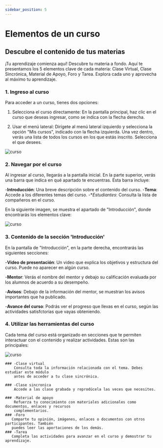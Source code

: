 ```yaml
---
sidebar_position: 5
---
```


# Elementos de un curso

## Descubre el contenido de tus materias

¡Tu aprendizaje comienza aquí! Descubre tu materia a fondo.
Aquí te presentamos los 5 elementos clave de cada materia: Clase Virtual, Clase Sincrónica, Material de Apoyo, Foro y Tarea. Explora cada uno y aprovecha al máximo tu aprendizaje.

### 1. Ingreso al curso

Para acceder a un curso, tienes dos opciones:

1. Selecciona el curso directamente:
    En la pantalla principal, haz clic en el curso que deseas ingresar, 
    como se indica con la flecha derecha.

2. Usar el menú lateral:
    Dirígete al menú lateral izquierdo y selecciona la opción "Mis cursos", indicado con la
    flecha izquierda. Una vez dentro, verás una lista de todos los cursos en los que estás 
    inscrito. Selecciona el que desees.

![curso](./img/apcurs1.jpg)

### 2. Navegar por el curso

Al ingresar al curso, llegarás a la pantalla inicial. En la parte superior, verás una barra 
que indica en qué apartado te encuentras. Esta barra incluye:

-**Introducción**: Una breve descripción sobre el contenido del curso.
-**Tema**: Accede a los diferentes temas del curso.
-**Estudiantes*: Consulta la lista de compañeros en el curso.

En la siguiente imagen, se muestra el apartado de "Introducción", donde encontrarás los 
elementos clave:

![curso](./img/apcurs2.jpg)

### 3. Contenido de la sección 'Introducción'

En la pantalla de "Introducción", en la parte derecha, encontrarás las siguientes secciones:

-**Video de presentación**: Un video que explica los objetivos y estructura del curso.
    Puede no aparecer en algún curso.

-**Mentor**: Verás el nombre del mentor y debajo su 
    calificación evaluada por los alumnos de acuerdo a su desempeño.

-**Avisos**: Debajo de la información del mentor, se muestran los avisos 
    importantes que ha publicado.

-**Avance del curso**: Podrás ver el progreso que llevas en el curso, según las actividades
    satisfctorias que vayas obteniendo.

### 4. Utilizar las herramientas del curso

Cada tema del curso está organizado en secciones que te permiten interactuar con el contenido 
y realizar actividades. Estas son las principales:

![curso](./img/apcurs3.jpg)

    ### -Clase virtual
        Consulta toda la información relacionada con el tema. Debes estudiar este módulo
        antes de acceder a tu clase sincrónica.

    ### -Clase sincronica
        Accede a las clase grabada y reprodúcela las veces que necesites.

    ### -Material de apoyo
        Refuerza tu conocimiento con materiales adicionales como documentos, enlaces y recursos 
        complementarios.
    ### -Foro
       Comparte tu opinión, imágenes, enlaces o documentos con otros participantes. También 
       puedes leer las aportaciones de los demás.
    ### -Tarea
       Completa las actividades para avanzar en el curso y demostrar tu aprendizaje.